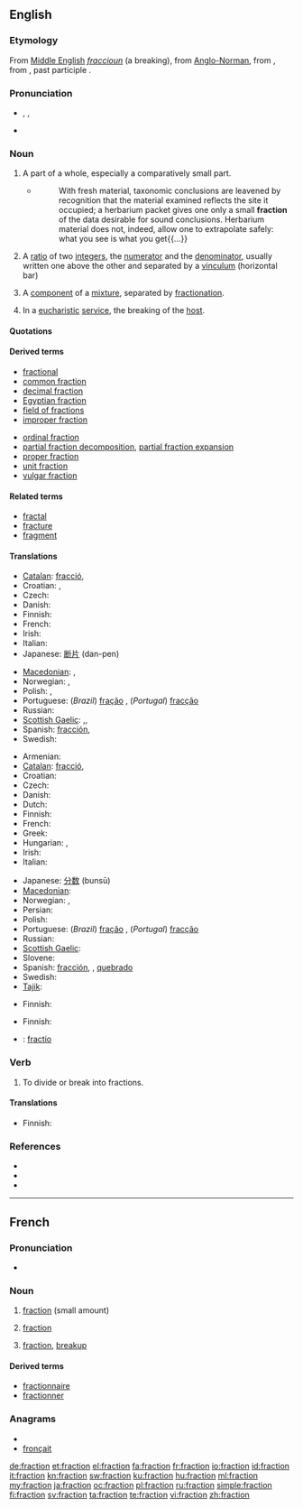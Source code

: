 ==English==

===Etymology===
From [[Middle English]] ''[[fraccioun]]'' (a breaking), from [[Anglo-Norman]], from {{etyl|la}} {{term|fractio||a breaking, a breaking into pieces, in {{etyl|ML}}. a fragment, portion}}, from {{term|frangere||to break}}, past participle {{term|fractus}}.

===Pronunciation===
* {{enPR|frăkʹshən}}, {{IPA|/ˈfræk.ʃən/}}, {{SAMPA|/"fr{kS@n/}}
* {{rhymes|ækʃən}}

===Noun===
{{en-noun}}

# A part of a whole, especially a comparatively small part.
#* {{RQ:Schuster Hepaticae V|vii}}
#*: With fresh material, taxonomic conclusions are leavened by recognition that the material examined reflects the site it occupied; a herbarium packet gives one only a small '''fraction''' of the data desirable for sound conclusions.  Herbarium material does not, indeed, allow one to extrapolate safely: what you see is what you get{{...}}
# {{arithmetic}} A [[ratio]] of two [[integer]]s, the [[numerator]] and the [[denominator]], usually written one above the other and separated by a [[vinculum]] (horizontal bar) <!--[[rational number]] (a rational number can always be expressed as a fraction, but that does not make it same thing)-->
# {{chemistry}} A [[component]] of a [[mixture]], separated by [[fractionation]].
# In a [[eucharistic]] [[service]], the breaking of the [[host#Noun_3|host]].

====Quotations====
{{seeCites}}

====Derived terms====
{{top2}}
* [[fractional]]
* [[common fraction]]
* [[decimal fraction]]
* [[Egyptian fraction]]
* [[field of fractions]]
* [[improper fraction]]
{{mid2}}
* [[ordinal fraction]]
* [[partial fraction decomposition]], [[partial fraction expansion]]
* [[proper fraction]]
* [[unit fraction]]
* [[vulgar fraction]]
{{bottom}}

====Related terms====
* [[fractal]]
* [[fracture]]
* [[fragment]]

====Translations====
{{trans-top|part of a whole}}
* [[Catalan]]: [[fracció]], {{f}}
* Croatian: {{t+|hr|dio|m|alt=dȉo}}, {{t|hr|odsječak|m|alt=òdsječak}}
* Czech: {{t-|cs|zlomek|m}}
* Danish: {{t|da|brøkdel|c}}
* Finnish: {{t-|fi|murto-osa}}
* French: {{t+|fr|fraction|f}}
* Irish: {{t|ga|codán|m|xs=Irish}}
* Italian: {{t-|it|frazione|f}}
* Japanese: [[断片]] (dan-pen)
{{trans-mid}}
* [[Macedonian]]: {{t|mk|дел|m|tr=del}},  {{t|mk|делче|n|tr=délče}}
* Norwegian: {{t-|no|andel|m}}, {{t|no|fraksjon|m}}
* Polish: {{t+|pl|ułamek|m}}, {{t+|pl|cząstka|f}}
* Portuguese: (''Brazil'') [[fração]] {{f}}, (''Portugal'') [[fracção]] {{f}}
* Russian: {{t+|ru|часть|f}}
* [[Scottish Gaelic]]: {{t-|gd|bìdeag|f|xs=Scottish Gaelic}},{{t-|gd|criomag|f|xs=Scottish Gaelic}},{{t-|gd|mìr|m|xs=Scottish Gaelic}}
* Spanish: [[fracción]], {{f}}
* Swedish: {{t|sv|bråkdel|c}}
{{trans-bottom}}

{{trans-top|arithmetic: ratio of integers}}
* Armenian: {{t-|hy|կոտորակ|tr=kotorak}}
* [[Catalan]]: [[fracció]], {{f}}
* Croatian: {{t-|hr|razlomak|m|alt=rázlomak}}
* Czech: {{t-|cs|zlomek|m}}
* Danish: {{t-|da|brøk|c}}
* Dutch: {{t+|nl|breuk|c}}
* Finnish: {{t+|fi|murtoluku}}
* French: {{t+|fr|fraction|f}}
* Greek: {{t+|el|κλάσμα|n|tr=klásma}}
* Hungarian: {{t+|hu|tört}}, {{t+|hu|törtszám}}
* Irish: {{t|ga|codán|m|xs=Irish}}
* Italian: {{t-|it|frazione|f}}
{{trans-mid}}
* Japanese: [[分数]] (bunsū)
* [[Macedonian]]: {{t|mk|дропка|f|tr=drópka}}
* Norwegian: {{t+|no|brøk|m}}, {{t|no|fraksjon|m}}
* Persian: {{t|fa|کسر|xs=Persian}}
* Polish: {{t+|pl|ułamek|m}}
* Portuguese: (''Brazil'') [[fração]] {{f}}, (''Portugal'') [[fracção]] {{f}}
* Russian: {{t+|ru|дробь|f}}
* [[Scottish Gaelic]]: {{t|gd|bloigh|f}}
* Slovene: {{t+|sl|ulomek|m}}
* Spanish: [[fracción]], {{f}}, [[quebrado]] {{m}}
* Swedish: {{t|sv|bråk|n}}
* [[Tajik]]: {{t|tg|каср|sc=Cyrl|xs=Tajik}}
{{trans-bottom}}

{{trans-top|chemistry: component separated by fractionation}}
* Finnish: {{t-|fi|jae}}
{{trans-mid}}
{{trans-bottom}}

{{trans-top|eucharistic service: breaking of the host}}
* Finnish: {{t|fi|murtaminen}}
{{trans-mid}}
{{trans-bottom}}

{{checktrans-top}}
* {{ttbc|Latin}}: [[fractio]]
{{trans-bottom}}

===Verb===
{{en-verb}}

# To divide or break into fractions.

====Translations====
{{trans-top|to divide intio fractions}}
* Finnish: {{t-|fi|fraktioida}}
{{trans-mid}}
{{trans-bottom}}

===References===
* {{R:Dictionary.com|fraction}}
* {{R:American Heritage 2000|fraction}}
* {{R:WordNet 2003|fraction}}

----

==French==

===Pronunciation===
* {{audio|Fr-fraction.ogg|Audio}}

===Noun===
{{fr-noun|f}}

# [[fraction]] (small amount)
# {{math|lang=fr}} [[fraction]]
# [[fraction]], [[breakup]]

====Derived terms====
* [[fractionnaire]]
* [[fractionner]]

===Anagrams===
* {{alphagram|acfinort}}
* [[fronçait#French|fronçait]]

[[de:fraction]]
[[et:fraction]]
[[el:fraction]]
[[fa:fraction]]
[[fr:fraction]]
[[io:fraction]]
[[id:fraction]]
[[it:fraction]]
[[kn:fraction]]
[[sw:fraction]]
[[ku:fraction]]
[[hu:fraction]]
[[ml:fraction]]
[[my:fraction]]
[[ja:fraction]]
[[oc:fraction]]
[[pl:fraction]]
[[ru:fraction]]
[[simple:fraction]]
[[fi:fraction]]
[[sv:fraction]]
[[ta:fraction]]
[[te:fraction]]
[[vi:fraction]]
[[zh:fraction]]